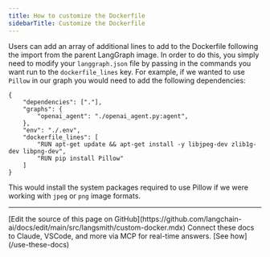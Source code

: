 ```yaml
---
title: How to customize the Dockerfile
sidebarTitle: Customize the Dockerfile
---
```

Users can add an array of additional lines to add to the Dockerfile following the import from the parent LangGraph image. In order to do this, you simply need to modify your `langgraph.json` file by passing in the commands you want run to the `dockerfile_lines` key. For example, if we wanted to use `Pillow` in our graph you would need to add the following dependencies:

```
{
    "dependencies": ["."],
    "graphs": {
        "openai_agent": "./openai_agent.py:agent",
    },
    "env": "./.env",
    "dockerfile_lines": [
        "RUN apt-get update && apt-get install -y libjpeg-dev zlib1g-dev libpng-dev",
        "RUN pip install Pillow"
    ]
}
```

This would install the system packages required to use Pillow if we were working with `jpeg` or `png` image formats.

---

<Callout icon="pen-to-square" iconType="regular">
    [Edit the source of this page on GitHub](https://github.com/langchain-ai/docs/edit/main/src/langsmith/custom-docker.mdx)
</Callout>
<Tip icon="terminal" iconType="regular">
    Connect these docs to Claude, VSCode, and more via MCP for    real-time answers. [See how](/use-these-docs)
</Tip>

